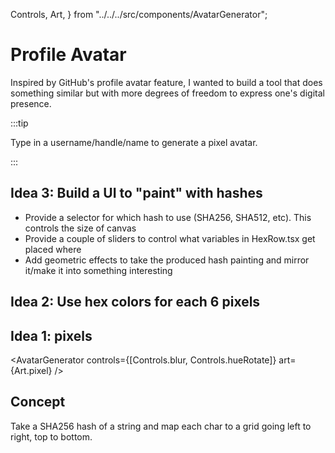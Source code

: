   Controls,
  Art,
} from "../../../src/components/AvatarGenerator";

# Profile Avatar

Inspired by GitHub's profile avatar feature, I wanted to build a tool that does something similar but with more degrees of freedom to express one's digital presence.

:::tip

Type in a username/handle/name to generate a pixel avatar.

:::

## Idea 3: Build a UI to "paint" with hashes

- Provide a selector for which hash to use (SHA256, SHA512, etc). This controls the size of canvas
- Provide a couple of sliders to control what variables in HexRow.tsx get placed where
- Add geometric effects to take the produced hash painting and mirror it/make it into something interesting

## Idea 2: Use hex colors for each 6 pixels

<AvatarGenerator art={Art.horizontalHexColor} />

<AvatarGenerator art={Art.verticalHexColor} />

## Idea 1: pixels

<AvatarGenerator
  controls={[Controls.blur, Controls.hueRotate]}
  art={Art.pixel}
/>

## Concept

Take a SHA256 hash of a string and map each char to a grid going left to right, top to bottom.

<AvatarGenerator art={Art.rawHash} />
